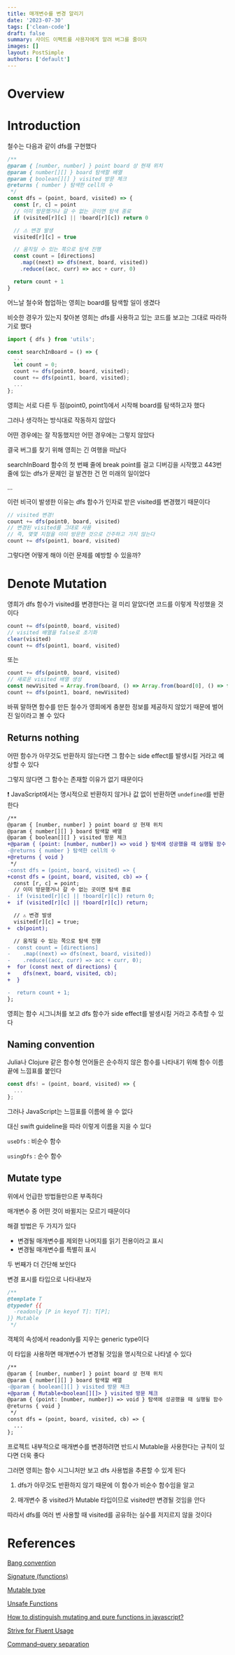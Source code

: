 ```yaml
---
title: 매개변수를 변경 알리기
date: '2023-07-30'
tags: ['clean-code']
draft: false
summary: 사이드 이펙트를 사용자에게 알려 버그를 줄이자
images: []
layout: PostSimple
authors: ['default']
---
```


# Overview

<TOCInline toc={props.toc} exclude="Overview" toHeading={2} />

# Introduction

철수는 다음과 같이 dfs를 구현했다

```js
/**
@param { [number, number] } point board 상 현재 위치
@param { number[][] } board 탐색할 배열
@param { boolean[][] } visited 방문 체크
@returns { number } 탐색한 cell의 수
 */
const dfs = (point, board, visited) => {
  const [r, c] = point
  // 이미 방문했거나 갈 수 없는 곳이면 탐색 종료
  if (visited[r][c] || !board[r][c]) return 0

  // ⚠ 변경 발생
  visited[r][c] = true

  // 움직일 수 있는 쪽으로 탐색 진행
  const count = [directions]
    .map((next) => dfs(next, board, visited))
    .reduce((acc, curr) => acc + curr, 0)

  return count + 1
}
```

어느날 철수와 협업하는 영희는 board를 탐색할 일이 생겼다

비슷한 경우가 있는지 찾아본 영희는 dfs를 사용하고 있는 코드를 보고는 그대로 따라하기로 했다

```js
import { dfs } from 'utils';

const searchInBoard = () => {
  ...
  let count = 0;
  count += dfs(point0, board, visited);
  count += dfs(point1, board, visited);
  ...
};
```

영희는 서로 다른 두 점(point0, point1)에서 시작해 board를 탐색하고자 했다

그러나 생각하는 방식대로 작동하지 않았다

어떤 경우에는 잘 작동했지만 어떤 경우에는 그렇지 않았다

결국 버그를 찾기 위해 영희는 긴 여행을 떠났다

searchInBoard 함수의 첫 번째 줄에 break point를 걸고 디버깅을 시작했고 443번 줄에 있는 dfs가 문제인 걸 발견한 건 먼 미래의 일이었다

...

이런 비극이 발생한 이유는 dfs 함수가 인자로 받은 visited를 변경했기 때문이다

```js
// visited 변경!
count += dfs(point0, board, visited)
// 변경된 visited를 그대로 사용
// 즉, 몇몇 지점을 이미 방문한 것으로 간주하고 가지 않는다
count += dfs(point1, board, visited)
```

그렇다면 어떻게 해야 이런 문제를 예방할 수 있을까?

# Denote Mutation

영희가 dfs 함수가 visited를 변경한다는 걸 미리 알았다면 코드를 이렇게 작성했을 것이다

```js
count += dfs(point0, board, visited)
// visited 배열을 false로 초기화
clear(visited)
count += dfs(point1, board, visited)
```

또는

```js
count += dfs(point0, board, visited)
// 새로운 visited 배열 생성
const newVisited = Array.from(board, () => Array.from(board[0], () => false))
count += dfs(point1, board, newVisited)
```

바꿔 말하면 함수를 만든 철수가 영희에게 충분한 정보를 제공하지 않았기 때문에 벌어진 일이라고 볼 수 있다

## Returns nothing

어떤 함수가 아무것도 반환하지 않는다면 그 함수는 side effect를 발생시킬 거라고 예상할 수 있다

그렇지 않다면 그 함수는 존재할 이유가 없기 때문이다

❗ JavaScript에서는 명시적으로 반환하지 않거나 값 없이 반환하면 `undefined`를 반환한다

```diff
/**
@param { [number, number] } point board 상 현재 위치
@param { number[][] } board 탐색할 배열
@param { boolean[][] } visited 방문 체크
+@param { (point: [number, number]) => void } 탐색에 성공했을 때 실행될 함수
-@returns { number } 탐색한 cell의 수
+@returns { void }
 */
-const dfs = (point, board, visited) => {
+const dfs = (point, board, visited, cb) => {
  const [r, c] = point;
  // 이미 방문했거나 갈 수 없는 곳이면 탐색 종료
-  if (visited[r][c] || !board[r][c]) return 0;
+  if (visited[r][c] || !board[r][c]) return;

  // ⚠ 변경 발생
  visited[r][c] = true;
+  cb(point);

  // 움직일 수 있는 쪽으로 탐색 진행
-  const count = [directions]
-    .map((next) => dfs(next, board, visited))
-    .reduce((acc, curr) => acc + curr, 0);
+  for (const next of directions) {
+    dfs(next, board, visited, cb);
+  }

-  return count + 1;
};
```

영희는 함수 시그니처를 보고 dfs 함수가 side effect를 발생시킬 거라고 추측할 수 있다

## Naming convention

Julia나 Clojure 같은 함수형 언어들은 순수하지 않은 함수를 나타내기 위해 함수 이름 끝에 느낌표를 붙인다

```js
const dfs! = (point, board, visited) => {
  ...
};
```

그러나 JavaScript는 느낌표를 이름에 쓸 수 없다

대신 swift guideline을 따라 이렇게 이름을 지을 수 있다

`useDfs` : 비순수 함수

`usingDfs` : 순수 함수

## Mutate type

위에서 언급한 방법들만으론 부족하다

매개변수 중 어떤 것이 바뀔지는 모르기 때문이다

해결 방법은 두 가지가 있다

- 변경될 매개변수를 제외한 나머지를 읽기 전용이라고 표시
- 변경될 매개변수를 특별히 표시

두 번째가 더 간단해 보인다

변경 표시를 타입으로 나타내보자

```js
/**
@template T
@typedef {{
  -readonly [P in keyof T]: T[P];
}} Mutable
 */
```

객체의 속성에서 readonly를 지우는 generic type이다

이 타입을 사용하면 매개변수가 변경될 것임을 명시적으로 나타낼 수 있다

```diff
/**
@param { [number, number] } point board 상 현재 위치
@param { number[][] } board 탐색할 배열
-@param { boolean[][] } visited 방문 체크
+@param { Mutable<boolean[][]> } visited 방문 체크
@param { (point: [number, number]) => void } 탐색에 성공했을 때 실행될 함수
@returns { void }
 */
const dfs = (point, board, visited, cb) => {
  ...
};
```

프로젝트 내부적으로 매개변수를 변경하려면 반드시 Mutable을 사용한다는 규칙이 있다면 더욱 좋다

그러면 영희는 함수 시그니처만 보고 dfs 사용법을 추론할 수 있게 된다

1. dfs가 아무것도 반환하지 않기 때문에 이 함수가 비순수 함수임을 알고

2. 매개변수 중 visited가 Mutable 타입이므로 visited만 변경될 것임을 안다

따라서 dfs를 여러 번 사용할 때 visited를 공유하는 실수를 저지르지 않을 것이다

# References

[Bang convention](https://docs.julialang.org/en/v1/manual/style-guide/#bang-convention)

[Signature (functions)](https://developer.mozilla.org/ko/docs/Glossary/Signature/Function)

[Mutable type](https://github.com/microsoft/TypeScript/issues/24509)

[Unsafe Functions](https://github.com/bbatsov/clojure-style-guide#naming-unsafe-functions)

[How to distinguish mutating and pure functions in javascript?](https://stackoverflow.com/questions/67847038/how-to-distinguish-mutating-and-pure-functions-in-javascript)

[Strive for Fluent Usage](https://www.swift.org/documentation/api-design-guidelines/#strive-for-fluent-usage)

[Command–query separation](https://en.wikipedia.org/wiki/Command%E2%80%93query_separation)
